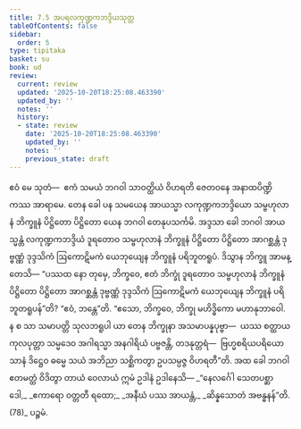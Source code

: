 ```yaml
---
title: 7.5 အပရလကုဏ္ဍကဘဒ္ဒိယသုတ္တ
tableOfContents: false
sidebar:
  order: 5
type: tipitaka
basket: su
book: ud
review:
  current: review
  updated: '2025-10-20T18:25:08.463390'
  updated_by: ''
  notes: ''
  history:
  - state: review
    date: '2025-10-20T18:25:08.463390'
    updated_by: ''
    notes: ''
    previous_state: draft
---
```



<DynamicBreadcrumb />


<ReviewStatus review={frontmatter.review} showDetails={true} />

<HypothesisAnnotation frontmatter={frontmatter} />

<Division number="65" book="ud" e="ch" v="18" p="172">

<Paragraph number="623" book="ud">
ဧဝံ မေ သုတံ—  ဧကံ သမယံ ဘဂဝါ သာဝတ္ထိယံ ဝိဟရတိ ဇေတဝနေ အနာထပိဏ္ဍိကဿ အာရာမေ. တေန ခေါ ပန သမယေန အာယသ္မာ လကုဏ္ဍကဘဒ္ဒိယော သမ္ဗဟုလာနံ ဘိက္ခူနံ ပိဋ္ဌိတော ပိဋ္ဌိတော ယေန ဘဂဝါ တေနုပသင်္ကမိ.
</Paragraph>

<Paragraph number="624" book="ud">
အဒ္ဒသာ ခေါ ဘဂဝါ အာယသ္မန္တံ လကုဏ္ဍကဘဒ္ဒိယံ ဒူရတောဝ သမ္ဗဟုလာနံ ဘိက္ခူနံ ပိဋ္ဌိတော ပိဋ္ဌိတော အာဂစ္ဆန္တံ ဒုဗ္ဗဏ္ဏံ ဒုဒ္ဒသိကံ ဩကောဋိမကံ ယေဘုယျေန ဘိက္ခူနံ ပရိဘူတရူပံ. ဒိသွာန ဘိက္ခူ အာမန္တေသိ—
</Paragraph>

<Paragraph number="625" book="ud">
“ပဿထ နော တုမှေ, ဘိက္ခဝေ, ဧတံ ဘိက္ခုံ ဒူရတောဝ သမ္ဗဟုလာနံ ဘိက္ခူနံ ပိဋ္ဌိတော ပိဋ္ဌိတော အာဂစ္ဆန္တံ ဒုဗ္ဗဏ္ဏံ ဒုဒ္ဒသိကံ ဩကောဋိမကံ ယေဘုယျေန ဘိက္ခူနံ ပရိဘူတရူပန်”တိ? “ဧဝံ, ဘန္တေ”တိ.
</Paragraph>

<Paragraph number="626" book="ud">
“ဧသော, ဘိက္ခဝေ, ဘိက္ခု မဟိဒ္ဓိကော မဟာနုဘာဝေါ. န စ သာ သမာပတ္တိ သုလဘရူပါ ယာ တေန ဘိက္ခုနာ အသမာပန္နပုဗ္ဗာ—  ယဿ စတ္ထာယ ကုလပုတ္တာ သမ္မဒေဝ အဂါရသ္မာ အနဂါရိယံ ပဗ္ဗဇန္တိ, တဒနုတ္တရံ—  ဗြဟ္မစရိယပရိယောသာနံ ဒိဋ္ဌေဝ ဓမ္မေ သယံ အဘိညာ သစ္ဆိကတွာ ဥပသမ္ပဇ္ဇ ဝိဟရတီ”တိ.
</Paragraph>

<Paragraph number="627" book="ud">
အထ ခေါ ဘဂဝါ ဧတမတ္ထံ ဝိဒိတွာ တာယံ ဝေလာယံ ဣမံ ဥဒါနံ ဥဒါနေသိ—
</Paragraph>

<Paragraph number="628" type="verses" book="ud">
_“နေလင်္ဂေါ သေတပစ္ဆာဒေါ,_  
_ဧကာရော ဝတ္တတီ ရထော;_  
_အနီဃံ ပဿ အာယန္တံ,_  
_ဆိန္နသောတံ အဗန္ဓနန်”တိ. (78)_  


</Paragraph>
</Division>

<Paragraph number="629" type="center" book="ud">
ပဉ္စမံ.
</Paragraph>